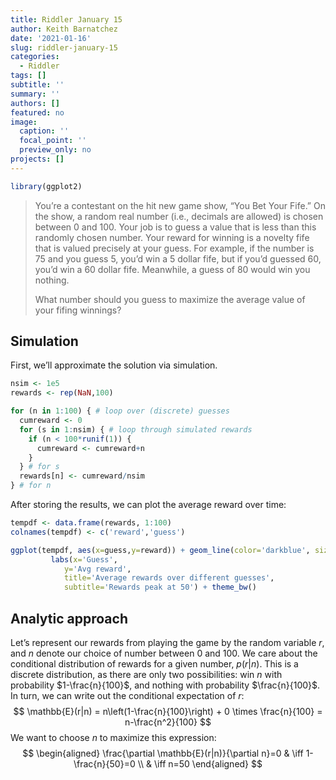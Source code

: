 ```yaml
---
title: Riddler January 15
author: Keith Barnatchez
date: '2021-01-16'
slug: riddler-january-15
categories:
  - Riddler
tags: []
subtitle: ''
summary: ''
authors: []
featured: no
image:
  caption: ''
  focal_point: ''
  preview_only: no
projects: []
---
```

```r
library(ggplot2)
```

> You’re a contestant on the hit new game show, “You Bet Your Fife.” On the show, a random real number (i.e., decimals are allowed) is chosen between 0 and 100. Your job is to guess a value that is less than this randomly chosen number. Your reward for winning is a novelty fife that is valued precisely at your guess. For example, if the number is 75 and you guess 5, you’d win a 5 dollar fife, but if you’d guessed 60, you’d win a 60 dollar fife. Meanwhile, a guess of 80 would win you nothing.
>
> What number should you guess to maximize the average value of your fifing winnings?

## Simulation 

First, we'll approximate the solution via simulation.

```r
nsim <- 1e5
rewards <- rep(NaN,100)

for (n in 1:100) { # loop over (discrete) guesses
  cumreward <- 0
  for (s in 1:nsim) { # loop through simulated rewards
    if (n < 100*runif(1)) {
      cumreward <- cumreward+n
    }
  } # for s 
  rewards[n] <- cumreward/nsim 
} # for n
```
After storing the results, we can plot the average reward over time:
```r
tempdf <- data.frame(rewards, 1:100)
colnames(tempdf) <- c('reward','guess')

ggplot(tempdf, aes(x=guess,y=reward)) + geom_line(color='darkblue', size=2) +
         labs(x='Guess',
            y='Avg reward',
            title='Average rewards over different guesses',
            subtitle='Rewards peak at 50') + theme_bw() 
```

## Analytic approach

Let's represent our rewards from playing the game by the random variable $r$, and $n$ denote our choice of number between 0 and 100. We care about the conditional distribution of rewards for a given number, $p(r|n)$. This is a discrete distribution, as there are only two possibilities: win $n$ with probability $1-\frac{n}{100}$, and nothing with probability $\frac{n}{100}$. In turn, we can write out the conditional expectation of $r$:
$$
\mathbb{E}(r|n) = n\left(1-\frac{n}{100}\right) + 0 \times \frac{n}{100} =  n-\frac{n^2}{100}
$$
We want to choose $n$ to maximize this expression:
$$
\begin{aligned}
\frac{\partial \mathbb{E}(r|n)}{\partial n}=0 & \iff 1-\frac{n}{50}=0 \\
& \iff n=50
\end{aligned}
$$